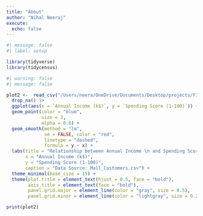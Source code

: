 ```yaml
---
title: "About"
author: "Nihal Neeraj"
execute: 
  echo: false
---
```


```r
#| message: false
#| label: setup

library(tidyverse)
library(tidycensus)
```

```r
#| warning: false
#| message: false

plot2 <-  read_csv("/Users/neera/OneDrive/Documents/Desktop/projects/Final-Project-test/data/Mall_Customers.csv") |>
  drop_na() |>
  ggplot(aes(x = `Annual Income (k$)`, y = `Spending Score (1-100)`)) +
  geom_point(color = "blue",
             size = 3, 
             alpha = 0.6) + 
  geom_smooth(method = "lm", 
              se = FALSE, color = "red", 
              linetype = "dashed",
              formula = y ~ x) +
  labs(title = "Relationship between Annual Income \n and Spending Score",
       x = "Annual Income (k$)",
       y = "Spending Score (1-100)",
       caption = "Data Source: Mall_Customers.csv") +
  theme_minimal(base_size = 15) +
  theme(plot.title = element_text(hjust = 0.5, face = "bold"),
        axis.title = element_text(face = "bold"),
        panel.grid.major = element_line(color = "gray", size = 0.5),
        panel.grid.minor = element_line(color = "lightgray", size = 0.25))

print(plot2)
```
